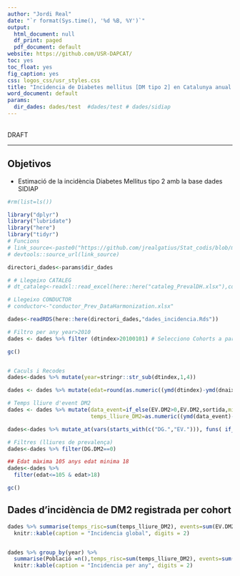 ```yaml
---
author: "Jordi Real"
date: "`r format(Sys.time(), '%d %B, %Y')`"
output:
  html_document: null
  df_print: paged
  pdf_document: default
website: https://github.com/USR-DAPCAT/
toc: yes
toc_float: yes
fig_caption: yes
css: logos_css/usr_styles.css
title: "Incidencia de Diabetes mellitus [DM tipo 2] en Catalunya anual. Seguiment fins 2016"
word_document: default
params:
  dir_dades: dades/test  #dades/test # dades/sidiap
---
```

  
  &nbsp;
<script>
  $(document).ready(function() {
    $head = $('#header');
    $head.prepend('<img src=\"https://www.idiapjgol.org/images/logo.png\" style=\"float: right ;width: 130px;\"/>')
    $head.prepend('<img src=\"https://avatars2.githubusercontent.com/u/57066591?s=200&v=4\" style=\"margin-left:25% ;width: 80px;\"/>')
    $head.prepend('<img src=\"logos_css/logoDAP_Cat.png\" style=\"float: left:1;width: 185px;\"/>')
  });
</script>
  
  
  <div class="watermark">DRAFT</div>
  
****

  
## Objetivos
- Estimació de la incidència Diabetes Mellitus tipo 2 amb la base dades SIDIAP <br/>


```r
#rm(list=ls())

library("dplyr")
library("lubridate")
library("here")
library("tidyr")
# Funcions 
# link_source<-paste0("https://github.com/jrealgatius/Stat_codis/blob/master/funcions_propies.R","?raw=T")
# devtools::source_url(link_source)

directori_dades<-params$dir_dades

# # Llegeixo CATALEG
# dt_cataleg<-readxl::read_excel(here::here("cataleg_PrevalDH.xlsx"),col_types = "text")

# Llegeixo CONDUCTOR
# conductor<-"conductor_Prev_DataHarmonization.xlsx"


```


```r

dades<-readRDS(here::here(directori_dades,"dades_incidencia.Rds"))

# Filtro per any year>2010
dades <- dades %>% filter (dtindex>20100101) # Selecciono Cohorts a partir de 2010,2011,2012.... amb seguiment fins 


```


```r

gc()


# Caculs i Recodes 
dades<-dades %>% mutate(year=stringr::str_sub(dtindex,1,4))

dades <- dades %>% mutate(edat=round(as.numeric((ymd(dtindex)-ymd(dnaix))/365.25),0))

# Temps lliure d'event DM2
dades <- dades %>% mutate(data_event=if_else(EV.DM2>0,EV.DM2,sortida,missing = sortida),
                          temps_lliure_DM2=as.numeric((ymd(data_event)-ymd(dtindex))/365.25))

dades<-dades %>% mutate_at(vars(starts_with(c("DG.","EV."))), funs( if_else(.==0  | is.na(.)  ,0,1)))

# Filtres (lliures de prevalença)
dades<-dades %>% filter(DG.DM2==0)

## Edat màxima 105 anys edat minima 18 
dades<-dades %>% 
  filter(edat<=105 & edat>18) 

gc()

```

## Dades d'incidència de DM2 registrada per cohort

```r

dades %>% summarise(temps_risc=sum(temps_lliure_DM2), events=sum(EV.DM2),Rate_year_1000=round((events/temps_risc)*1000,3)) %>% 
  knitr::kable(caption = "Incidencia global", digits = 2) 


dades %>% group_by(year) %>% 
  summarise(Població =n(),temps_risc=sum(temps_lliure_DM2), events=sum(EV.DM2),Rate_year_1000=round((events/temps_risc)*1000,3)) %>% 
  knitr::kable(caption = "Incidencia per any", digits = 2) 



```

  